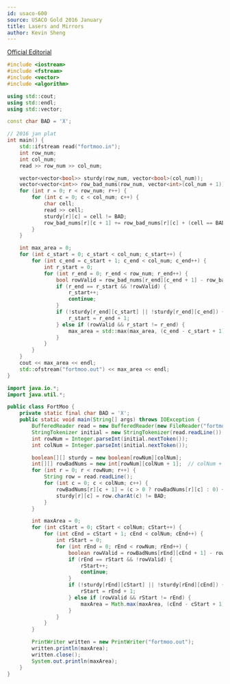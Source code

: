 ```yaml
---
id: usaco-600
source: USACO Gold 2016 January
title: Lasers and Mirrors
author: Kevin Sheng
---
```


[Official Editorial](http://www.usaco.org/current/data/sol_fortmoo_platinum_jan16.html)

<LanguageSection>

<CPPSection>

```cpp
#include <iostream>
#include <fstream>
#include <vector>
#include <algorithm>

using std::cout;
using std::endl;
using std::vector;

const char BAD = 'X';

// 2016 jan plat
int main() {
    std::ifstream read("fortmoo.in");
    int row_num;
    int col_num;
    read >> row_num >> col_num;

    vector<vector<bool>> sturdy(row_num, vector<bool>(col_num));
    vector<vector<int>> row_bad_nums(row_num, vector<int>(col_num + 1));
    for (int r = 0; r < row_num; r++) {
        for (int c = 0; c < col_num; c++) {
            char cell;
            read >> cell;
            sturdy[r][c] = cell != BAD;
            row_bad_nums[r][c + 1] += row_bad_nums[r][c] + (cell == BAD);
        }
    }

    int max_area = 0;
    for (int c_start = 0; c_start < col_num; c_start++) {
        for (int c_end = c_start + 1; c_end < col_num; c_end++) {
            int r_start = 0;
            for (int r_end = 0; r_end < row_num; r_end++) {
                bool rowValid = row_bad_nums[r_end][c_end + 1] - row_bad_nums[r_end][c_start] == 0;
                if (r_end == r_start && !rowValid) {
                    r_start++;
                    continue;
                }
                if (!sturdy[r_end][c_start] || !sturdy[r_end][c_end]) {
                    r_start = r_end + 1;
                } else if (rowValid && r_start != r_end) {
                    max_area = std::max(max_area, (c_end - c_start + 1) * (r_end - r_start + 1));
                }
            }
        }
    }
    cout << max_area << endl;
    std::ofstream("fortmoo.out") << max_area << endl;
}
```

</CPPSection>

<JavaSection>

```java
import java.io.*;
import java.util.*;

public class FortMoo {
    private static final char BAD = 'X';
    public static void main(String[] args) throws IOException {
        BufferedReader read = new BufferedReader(new FileReader("fortmoo.in"));
        StringTokenizer initial = new StringTokenizer(read.readLine());
        int rowNum = Integer.parseInt(initial.nextToken());
        int colNum = Integer.parseInt(initial.nextToken());

        boolean[][] sturdy = new boolean[rowNum][colNum];
        int[][] rowBadNums = new int[rowNum][colNum + 1];  // colNum + 1 because of how pref sums work
        for (int r = 0; r < rowNum; r++) {
            String row = read.readLine();
            for (int c = 0; c < colNum; c++) {
                rowBadNums[r][c + 1] = (c > 0 ? rowBadNums[r][c] : 0) + (row.charAt(c) == BAD ? 1 : 0);
                sturdy[r][c] = row.charAt(c) != BAD;
            }
        }

        int maxArea = 0;
        for (int cStart = 0; cStart < colNum; cStart++) {
            for (int cEnd = cStart + 1; cEnd < colNum; cEnd++) {
                int rStart = 0;
                for (int rEnd = 0; rEnd < rowNum; rEnd++) {
                    boolean rowValid = rowBadNums[rEnd][cEnd + 1] - rowBadNums[rEnd][cStart] == 0;
                    if (rEnd == rStart && !rowValid) {
                        rStart++;
                        continue;
                    }
                    if (!sturdy[rEnd][cStart] || !sturdy[rEnd][cEnd]) {
                        rStart = rEnd + 1;
                    } else if (rowValid && rStart != rEnd) {
                        maxArea = Math.max(maxArea, (cEnd - cStart + 1) * (rEnd - rStart + 1));
                    }
                }
            }
        }

        PrintWriter written = new PrintWriter("fortmoo.out");
        written.println(maxArea);
        written.close();
        System.out.println(maxArea);
    }
}
```

</JavaSection>

</LanguageSection>
